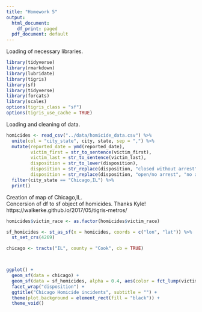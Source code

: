 ```yaml
---
title: "Homework 5"
output:
  html_document:
    df_print: paged
  pdf_document: default
---
```

Loading of necessary libraries.
```r
library(tidyverse)
library(rmarkdown)
library(lubridate)
library(tigris)
library(sf)
library(tidyverse)
library(forcats)
library(scales)
options(tigris_class = "sf")
options(tigris_use_cache = TRUE)
```
Loading and cleaning of data. 
```r
homicides <- read_csv("../data/homicide_data.csv") %>% 
  unite(col = "city_state", city, state, sep = ",") %>% 
  mutate(reported_date = ymd(reported_date),
         victim_first = str_to_sentence(victim_first),
         victim_last = str_to_sentence(victim_last),
         disposition = str_to_lower(disposition),
         disposition = str_replace(disposition, "closed without arrest", "no arrest"),
         disposition = str_replace(disposition, "open/no arrest", "no arrest")) %>% 
  filter(city_state == "Chicago,IL") %>% 
  print()
```
Creation of map of Chicago,IL.  
Concersion of df to sf object of homicides.
Thanks Kyle! https://walkerke.github.io/2017/05/tigris-metros/  
```r
homicides$victim_race <- as.factor(homicides$victim_race) 

sf_homicides <- st_as_sf(x = homicides, coords = c("lon", "lat")) %>% 
  st_set_crs(4269) 

chicago <- tracts("IL", county = "Cook", cb = TRUE)



ggplot() +
  geom_sf(data = chicago) +
  geom_sf(data = sf_homicides, alpha = 0.4, aes(color = fct_lump(victim_race, n = 3))) +
  facet_wrap("disposition") +
  ggtitle("Chicago Homicide incidents", subtitle = "") +
  theme(plot.background = element_rect(fill = "black")) +
  theme_void()
```

